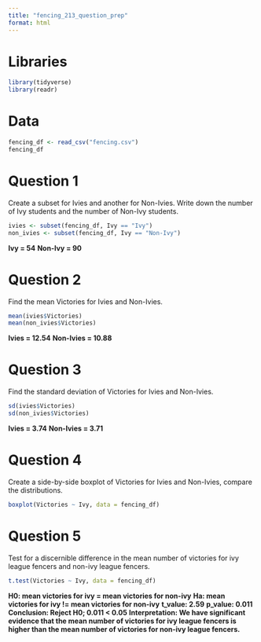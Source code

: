 ```yaml
---
title: "fencing_213_question_prep"
format: html
---
```

# Libraries

```r
library(tidyverse)
library(readr)
```

# Data

```r
fencing_df <- read_csv("fencing.csv")
fencing_df
```

# Question 1

Create a subset for Ivies and another for Non-Ivies. Write down the number of Ivy students and the number of Non-Ivy students.

```r
ivies <- subset(fencing_df, Ivy == "Ivy")
non_ivies <- subset(fencing_df, Ivy == "Non-Ivy")
```

**Ivy = 54**
**Non-Ivy = 90**

# Question 2

Find the mean Victories for Ivies and Non-Ivies.

```r
mean(ivies$Victories)
mean(non_ivies$Victories)
```

**Ivies = 12.54**
**Non-Ivies = 10.88**

# Question 3

Find the standard deviation of Victories for Ivies and Non-Ivies.

```r
sd(ivies$Victories)
sd(non_ivies$Victories)
```

**Ivies = 3.74**
**Non-Ivies = 3.71**

# Question 4

Create a side-by-side boxplot of Victories for Ivies and Non-Ivies, compare the distributions.

```r
boxplot(Victories ~ Ivy, data = fencing_df)
```

# Question 5

Test for a discernible difference in the mean number of victories for ivy league fencers and non-ivy league fencers. 

```r
t.test(Victories ~ Ivy, data = fencing_df)
```

**H0: mean victories for ivy = mean victories for non-ivy**
**Ha: mean victories for ivy != mean victories for non-ivy**
**t_value: 2.59**
**p_value: 0.011**
**Conclusion: Reject H0; 0.011 < 0.05**
**Interpretation: We have significant evidence that the mean number of victories for ivy league fencers is higher than the mean number of victories for non-ivy league fencers.**






